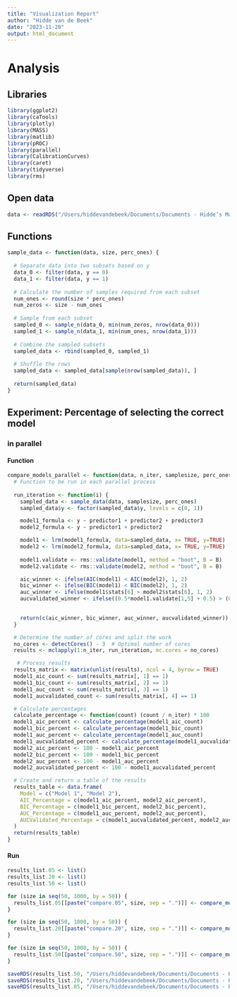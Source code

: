 ```yaml
---
title: "Visualization Report"
author: "Hidde van de Beek"
date: "2023-11-20"
output: html_document
---
```


# Analysis

## Libraries
```r
library(ggplot2)
library(caTools)
library(plotly)
library(MASS)
library(matlib)
library(pROC)
library(parallel)
library(CalibrationCurves)
library(caret)
library(tidyverse)
library(rms)
```

## Open data
```r
data <- readRDS("/Users/hiddevandebeek/Documents/Documents - Hidde’s MacBook Pro/Github/Thesis/data/data_report.rds")
```

## Functions
```r
sample_data <- function(data, size, perc_ones) {
  
  # Separate data into two subsets based on y
  data_0 <- filter(data, y == 0)
  data_1 <- filter(data, y == 1)
  
  # Calculate the number of samples required from each subset
  num_ones <- round(size * perc_ones)
  num_zeros <- size - num_ones
  
  # Sample from each subset
  sampled_0 <- sample_n(data_0, min(num_zeros, nrow(data_0)))
  sampled_1 <- sample_n(data_1, min(num_ones, nrow(data_1)))
  
  # Combine the sampled subsets
  sampled_data <- rbind(sampled_0, sampled_1)
  
  # Shuffle the rows
  sampled_data <- sampled_data[sample(nrow(sampled_data)), ]
  
  return(sampled_data)
}
```


## Experiment: Percentage of selecting the correct model
### in parallel
#### Function
```r
compare_models_parallel <- function(data, n_iter, samplesize, perc_ones, B) {
  # Function to be run in each parallel process
  
  run_iteration <- function(i) {
    sampled_data <- sample_data(data, samplesize, perc_ones)
    sampled_data$y <- factor(sampled_data$y, levels = c(0, 1))

    model1_formula <- y ~ predictor1 + predictor2 + predictor3
    model2_formula <- y ~ predictor1 + predictor2

    model1 <- lrm(model1_formula, data=sampled_data, x= TRUE, y=TRUE)
    model2 <- lrm(model2_formula, data=sampled_data, x= TRUE, y=TRUE)
    
    model1.validate <- rms::validate(model1, method = "boot", B = B)
    model2.validate <- rms::validate(model2, method = "boot", B = B)

    aic_winner <- ifelse(AIC(model1) < AIC(model2), 1, 2)
    bic_winner <- ifelse(BIC(model1) < BIC(model2), 1, 2)
    auc_winner <- ifelse(model1$stats[6] > model2$stats[6], 1, 2)
    aucvalidated_winner <- ifelse((0.5*model1.validate[1,5] + 0.5) > (0.5*model2.validate[1,5] + 0.5), 1, 2)
    

    return(c(aic_winner, bic_winner, auc_winner, aucvalidated_winner))
  }

  # Determine the number of cores and split the work
  no_cores <- detectCores() - 3  # Optimal number of cores
  results <- mclapply(1:n_iter, run_iteration, mc.cores = no_cores)

   # Process results
  results_matrix <- matrix(unlist(results), ncol = 4, byrow = TRUE)
  model1_aic_count <- sum(results_matrix[, 1] == 1)
  model1_bic_count <- sum(results_matrix[, 2] == 1)
  model1_auc_count <- sum(results_matrix[, 3] == 1)
  model1_aucvalidated_count <- sum(results_matrix[, 4] == 1)

  # Calculate percentages
  calculate_percentage <- function(count) (count / n_iter) * 100
  model1_aic_percent <- calculate_percentage(model1_aic_count)
  model1_bic_percent <- calculate_percentage(model1_bic_count)
  model1_auc_percent <- calculate_percentage(model1_auc_count)
  model1_aucvalidated_percent <- calculate_percentage(model1_aucvalidated_count)
  model2_aic_percent <- 100 - model1_aic_percent
  model2_bic_percent <- 100 - model1_bic_percent
  model2_auc_percent <- 100 - model1_auc_percent
  model2_aucvalidated_percent <- 100 - model1_aucvalidated_percent

  # Create and return a table of the results
  results_table <- data.frame(
    Model = c("Model 1", "Model 2"),
    AIC_Percentage = c(model1_aic_percent, model2_aic_percent),
    BIC_Percentage = c(model1_bic_percent, model2_bic_percent),
    AUC_Percentage = c(model1_auc_percent, model2_auc_percent),
    AUCValidated_Percentage = c(model1_aucvalidated_percent, model2_aucvalidated_percent)
  )
  return(results_table)
}
```

#### Run
```r
results_list.05 <- list()
results_list.20 <- list()
results_list.50 <- list()

for (size in seq(50, 1000, by = 50)) {
  results_list.05[[paste("compare.05", size, sep = ".")]] <- compare_models_parallel(data, 500, size, 0.05, 80)
}

for (size in seq(50, 1000, by = 50)) {
  results_list.20[[paste("compare.20", size, sep = ".")]] <- compare_models_parallel(data, 500, size, 0.2, 80)
}

for (size in seq(50, 1000, by = 50)) {
  results_list.50[[paste("compare.50", size, sep = ".")]] <- compare_models_parallel(data, 500, size, 0.5, 80)
}

saveRDS(results_list.50, "/Users/hiddevandebeek/Documents/Documents - Hidde’s MacBook Pro/Github/Thesis/data/data_sim50.rds")
saveRDS(results_list.20, "/Users/hiddevandebeek/Documents/Documents - Hidde’s MacBook Pro/Github/Thesis/data/data_sim20.rds")
saveRDS(results_list.05, "/Users/hiddevandebeek/Documents/Documents - Hidde’s MacBook Pro/Github/Thesis/data/data_sim05.rds")
```

